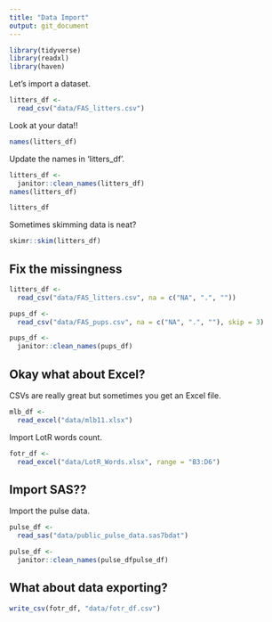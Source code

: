 ```yaml
---
title: "Data Import"
output: git_document
---
```



```r
library(tidyverse)
library(readxl)
library(haven)
```

Let's import a dataset.

```r
litters_df <- 
  read_csv("data/FAS_litters.csv")
```

Look at your data!!

```r
names(litters_df)
```

Update the names in 'litters_df'.

```r
litters_df <-  
  janitor::clean_names(litters_df)
names(litters_df)
```

```r
litters_df
```

Sometimes skimming data is neat?

```r
skimr::skim(litters_df)
```

## Fix the missingness

```r
litters_df <- 
  read_csv("data/FAS_litters.csv", na = c("NA", ".", ""))
```

```r
pups_df <- 
  read_csv("data/FAS_pups.csv", na = c("NA", ".", ""), skip = 3)
```

```r
pups_df <- 
  janitor::clean_names(pups_df)
```


## Okay what about Excel? 
CSVs are really great but sometimes you get an Excel file.

```r
mlb_df <- 
  read_excel("data/mlb11.xlsx")
```

Import LotR words count.

```r
fotr_df <- 
  read_excel("data/LotR_Words.xlsx", range = "B3:D6")
```

## Import SAS??

Import the pulse data.

```r
pulse_df <- 
  read_sas("data/public_pulse_data.sas7bdat")
```

```r
pulse_df <- 
  janitor::clean_names(pulse_dfpulse_df)
```


## What about data exporting?

```r
write_csv(fotr_df, "data/fotr_df.csv")
```















